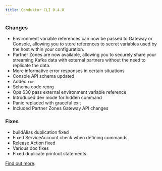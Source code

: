 ```yaml
---
title: Conduktor CLI 0.4.0
---
```



### Changes
- Environment variable references can now be passed to Gateway or Console, allowing you to store references to secret variables used by the host within your configuration.
- Partner Zones are now available, allowing you to securely share your streaming Kafka data with external partners without the need to replicate the data.
- More informative error responses in certain situations
- Console API schema updated 
- Added `run` 
- Schema code reorg 
- Ops 630 pass external environment variable reference 
- Introduced dev mode for hidden command
- Panic replaced with graceful exit 
- Included Partner Zones Gateway API changes 

### Fixes
- buildAlias duplication fixed 
- Fixed ServiceAccount check when defining commands 
- Release Action fixed
- Various doc fixes
- Fixed duplicate printout statements

[Find out more](https://github.com/conduktor/ctl/releases/tag/v0.4.0).
